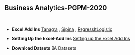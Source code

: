 <h2>Business Analytics-PGPM-2020</h2>
<p>&nbsp;</p>

<ul>
<li>
<p><strong>Excel Add Ins</strong> <a href="http://eric.univ-lyon2.fr/~ricco/tanagra/en/tanagra.html" target="_blank" rel="noopener">Tanagra</a> , <a href="http://eric.univ-lyon2.fr/~ricco/sipina.html" target="_blank" rel="noopener">Sipina</a> , <a href="https://regressit.com/regressitlogistic.html" target="_blank" rel="noopener">RegressItLogistic</a>  </p>
</li>
</ul>

<ul>
<li>
<p><strong>Setting Up the Excel-Add Ins</strong> <a href="Excel Add-ins.htm">Setting up the Excel Add Ins</a> </p>
</li>
</ul>


<ul>
<li>
<p><strong>Download Datsets</strong> <a download>BA Datasets</a> </p>
</li>
</ul>

 

